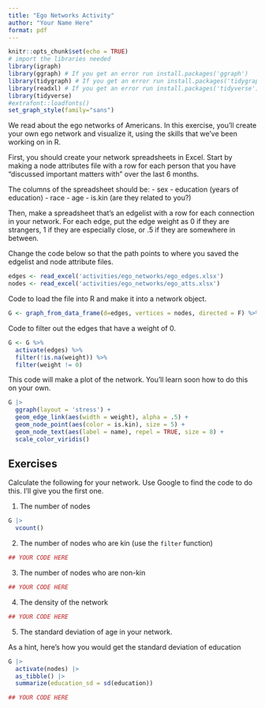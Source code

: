 ```yaml
---
title: "Ego Networks Activity"
author: "Your Name Here"
format: pdf
---
```


```r
knitr::opts_chunk$set(echo = TRUE)
# import the libraries needed
library(igraph)
library(ggraph) # If you get an error run install.packages('ggraph')
library(tidygraph) # If you get an error run install.packages('tidygraph')
library(readxl) # If you get an error run install.packages('tidyverse')
library(tidyverse)
#extrafont::loadfonts() 
set_graph_style(family="sans")
```

We read about the ego networks of Americans. In this exercise, you'll create your own ego network and visualize it, using the skills that we've been working on in R.

First, you should create your network spreadsheets in Excel. Start by making a node attributes file with a row for each person that you have "discussed important matters with" over the last 6 months.

The columns of the spreadsheet should be:
- sex
- education (years of education)
- race
- age
- is.kin (are they related to you?)

Then, make a spreadsheet that's an edgelist with a row for each connection in your network. For each edge, put the edge weight as 0 if they are strangers, 1 if they are especially close, or .5 if they are somewhere in between.

Change the code below so that the path points to where you saved the edgelist and node attribute files.

```r
edges <- read_excel('activities/ego_networks/ego_edges.xlsx')
nodes <- read_excel('activities/ego_networks/ego_atts.xlsx')
```

Code to load the file into R and make it into a network object.

```r
G <- graph_from_data_frame(d=edges, vertices = nodes, directed = F) %>% as_tbl_graph()
```

Code to filter out the edges that have a weight of 0.

```r
G <- G %>%
  activate(edges) %>%
  filter(!is.na(weight)) %>%
  filter(weight != 0)
```

This code will make a plot of the network. You'll learn soon how to do this on your own.

```r
G |>
  ggraph(layout = 'stress') +
  geom_edge_link(aes(width = weight), alpha = .5) +
  geom_node_point(aes(color = is.kin), size = 5) +
  geom_node_text(aes(label = name), repel = TRUE, size = 8) +
  scale_color_viridis()
```


## Exercises

Calculate the following for your network. Use Google to find the code to do this. I'll give you the first one.

1. The number of nodes

```r
G |>
  vcount()
```

2. The number of nodes who are kin (use the `filter` function)
```r

## YOUR CODE HERE


```

3. The number of nodes who are non-kin

```r

## YOUR CODE HERE

```


4. The density of the network
```r

## YOUR CODE HERE

```

5. The standard deviation of age in your network.

As a hint, here's how you would get the standard deviation of education

```r

G |>
  activate(nodes) |>
  as_tibble() |>
  summarize(education_sd = sd(education))

```

```r

## YOUR CODE HERE

```

